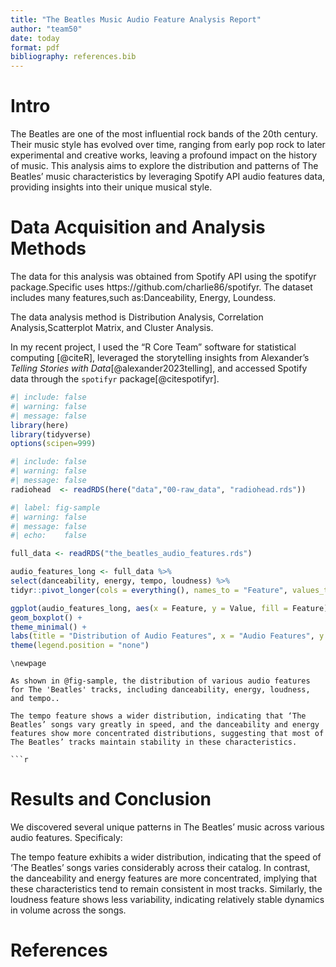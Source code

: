 ---
title: "The Beatles Music Audio Feature Analysis Report"
author: "team50"
date: today
format: pdf
bibliography: references.bib
---


# Intro {#sec-intro}
The Beatles are one of the most influential rock bands of the 20th century. Their music style has evolved over time, ranging from early pop rock to later experimental and creative works, leaving a profound impact on the history of music. This analysis aims to explore the distribution and patterns of The Beatles' music characteristics by leveraging Spotify API audio features data, providing insights into their unique musical style.

# Data Acquisition and Analysis Methods {#sec-data}
The data for this analysis was obtained from Spotify API using the spotifyr package.Specific uses https://github.com/charlie86/spotifyr. The dataset includes many features,such as:Danceability, Energy, Loundess.

The data analysis method is Distribution Analysis, Correlation Analysis,Scatterplot Matrix, and Cluster Analysis.

In my recent project, I used the "R Core Team" software for statistical computing [@citeR], leveraged the storytelling insights from Alexander's *Telling Stories with Data*[@alexander2023telling],  and accessed Spotify data through the `spotifyr` package[@citespotifyr].

```{r}
#| include: false
#| warning: false
#| message: false
library(here)
library(tidyverse)
options(scipen=999)
```

```{r}
#| include: false
#| warning: false
#| message: false
radiohead  <- readRDS(here("data","00-raw_data", "radiohead.rds"))
```

```{r}
#| label: fig-sample
#| warning: false
#| message: false
#| echo:    false

full_data <- readRDS("the_beatles_audio_features.rds")

audio_features_long <- full_data %>%
select(danceability, energy, tempo, loudness) %>%
tidyr::pivot_longer(cols = everything(), names_to = "Feature", values_to = "Value")

ggplot(audio_features_long, aes(x = Feature, y = Value, fill = Feature)) +
geom_boxplot() +
theme_minimal() +
labs(title = "Distribution of Audio Features", x = "Audio Features", y = "Value") +
theme(legend.position = "none")

```
```
\newpage

As shown in @fig-sample, the distribution of various audio features for The 'Beatles' tracks, including danceability, energy, loudness, and tempo..

The tempo feature shows a wider distribution, indicating that ‘The Beatles’ songs vary greatly in speed, and the danceability and energy features show more concentrated distributions, suggesting that most of The Beatles’ tracks maintain stability in these characteristics.

```{r}
```
# Results and Conclusion {#sec-result}

We discovered several unique patterns in The Beatles' music across various audio features. Specificaly:

The tempo feature exhibits a wider distribution, indicating that the speed of ‘The Beatles’ songs varies considerably across their catalog. In contrast, the danceability and energy features are more concentrated, implying that these characteristics tend to remain consistent in most tracks. Similarly, the loudness feature shows less variability, indicating relatively stable dynamics in volume across the songs.

# References {#sec-references}





